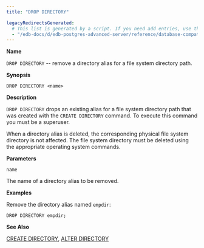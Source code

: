 ```yaml
---
title: "DROP DIRECTORY"

legacyRedirectsGenerated:
  # This list is generated by a script. If you need add entries, use the `legacyRedirects` key.
  - "/edb-docs/d/edb-postgres-advanced-server/reference/database-compatibility-for-oracle-developers-sql-guide/13/drop_directory.html"
---
```


<div id="drop_directory" class="registered_link"></div>

**Name**

`DROP DIRECTORY` -- remove a directory alias for a file system directory path.

**Synopsis**

```text
DROP DIRECTORY <name>
```

**Description**

`DROP DIRECTORY` drops an existing alias for a file system directory path that was created with the `CREATE DIRECTORY` command. To execute this command you must be a superuser.

When a directory alias is deleted, the corresponding physical file system directory is not affected. The file system directory must be deleted using the appropriate operating system commands.

**Parameters**

`name`

 The name of a directory alias to be removed.

**Examples**

Remove the directory alias named `empdir`:

```text
DROP DIRECTORY empdir;
```

**See Also**

[CREATE DIRECTORY](22_create_directory/#create_directory), [ALTER DIRECTORY](02_alter_directory/#alter_directory)
